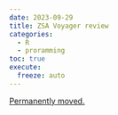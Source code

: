 ```yaml
---
date: 2023-09-29
title: ZSA Voyager review
categories:
  - R
  - proramming
toc: true
execute:
  freeze: auto
---
```


[Permanently moved.](../../posts/2023-09-29-voyager.qmd)
